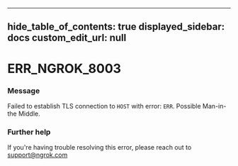 
---
hide_table_of_contents: true
displayed_sidebar: docs
custom_edit_url: null
---


# ERR_NGROK_8003

### Message
Failed to establish TLS connection to `HOST` with error: `ERR`. Possible Man-in-the Middle.

### Further help
If you're having trouble resolving this error, please reach out to [support@ngrok.com](mailto:support@ngrok.com?subject=Help%20with%20ERR_NGROK_8003)


<ErrorDetails error='err_ngrok_8003' />
